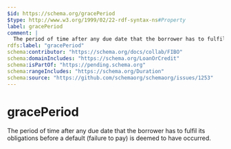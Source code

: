 ```yaml
---
$id: https://schema.org/gracePeriod
$type: http://www.w3.org/1999/02/22-rdf-syntax-ns#Property
label: gracePeriod
comment: |
  The period of time after any due date that the borrower has to fulfil its obligations before a default (failure to pay) is deemed to have occurred.
rdfs:label: "gracePeriod"
schema:contributor: "https://schema.org/docs/collab/FIBO"
schema:domainIncludes: "https://schema.org/LoanOrCredit"
schema:isPartOf: "https://pending.schema.org"
schema:rangeIncludes: "https://schema.org/Duration"
schema:source: "https://github.com/schemaorg/schemaorg/issues/1253"
---
```


# gracePeriod

The period of time after any due date that the borrower has to fulfil its obligations before a default (failure to pay) is deemed to have occurred.

